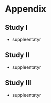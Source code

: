 # Appendix {#sec-more-results}

## Study I

\newpage

\includepdf[pages=-]{appendix/Cardiovascular autonomic dysfunction and arterial stiffness_Maastricht_study.pdf}
- suppleentatyr

\newpage

## Study II

\newpage

\includepdf[pages=-]{appendix/Cardiovascular autonomic dysfunction and arterial stiffness_Maastricht_study.pdf}
- suppleentatyr

\newpage

## Study III

\newpage

\includepdf[pages=-]{appendix/Cardiovascular autonomic dysfunction and arterial stiffness_Maastricht_study.pdf}
- suppleentatyr

\newpage

